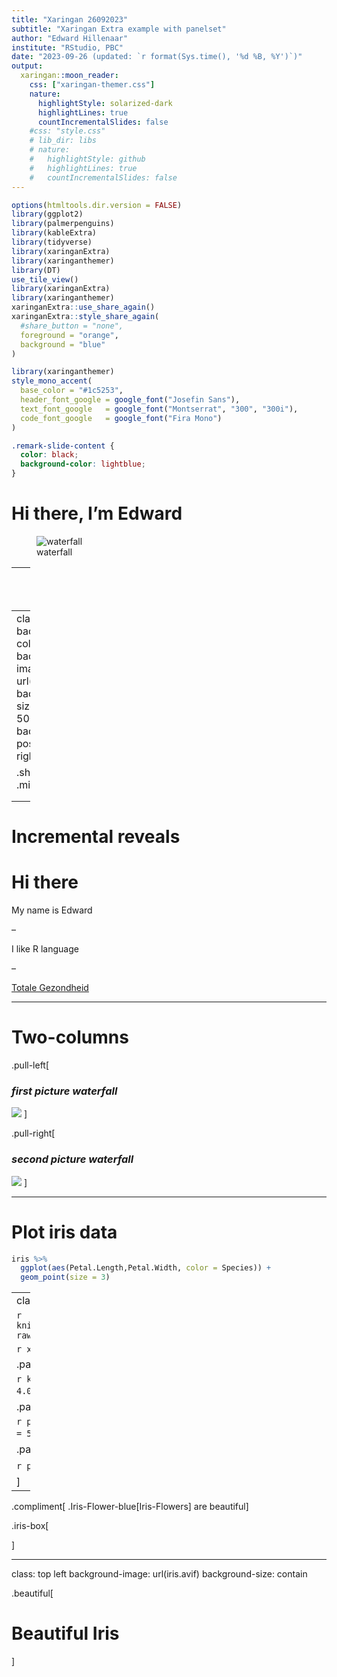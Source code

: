 ```yaml
---
title: "Xaringan 26092023"
subtitle: "Xaringan Extra example with panelset"
author: "Edward Hillenaar"
institute: "RStudio, PBC"
date: "2023-09-26 (updated: `r format(Sys.time(), '%d %B, %Y')`)"
output:
  xaringan::moon_reader:
    css: ["xaringan-themer.css"]
    nature:
      highlightStyle: solarized-dark
      highlightLines: true
      countIncrementalSlides: false
    #css: "style.css"
    # lib_dir: libs
    # nature:
    #   highlightStyle: github
    #   highlightLines: true
    #   countIncrementalSlides: false
---
```


```r
options(htmltools.dir.version = FALSE)
library(ggplot2)
library(palmerpenguins)
library(kableExtra)
library(tidyverse)
library(xaringanExtra)
library(xaringanthemer)
library(DT)
use_tile_view()
library(xaringanExtra)
library(xaringanthemer)
xaringanExtra::use_share_again()
xaringanExtra::style_share_again(
  #share_button = "none",
  foreground = "orange",
  background = "blue"
)
```

```r
library(xaringanthemer)
style_mono_accent(
  base_color = "#1c5253",
  header_font_google = google_font("Josefin Sans"),
  text_font_google   = google_font("Montserrat", "300", "300i"),
  code_font_google   = google_font("Fira Mono")
)
```

```css
.remark-slide-content {
  color: black;
  background-color: lightblue;
}
```


# Hi there, I'm Edward

![waterfall](https://images.unsplash.com/photo-1519582149095-fe7d19b2a3d2?ixlib=rb-4.0.3&ixid=M3wxMjA3fDB8MHxzZWFyY2h8NHx8d2F0ZXJmYWxsfGVufDB8fDB8fHww&auto=format&fit=crop&w=500&q=60)

---
class: center, middle

# This is a second picture of a waterfall

![waterfall2](https://images.unsplash.com/photo-1482685945432-29a7abf2f466?ixlib=rb-4.0.3&ixid=M3wxMjA3fDB8MHxzZWFyY2h8N3x8d2F0ZXJmYWxsfGVufDB8fDB8fHww&auto=format&fit=crop&w=500&q=60)

---
class: top left
background-color: black
background-image: url(milk.avif)
background-size: 400px 500px
background-position: top right

.shopping[<h1>Shopping list</h1>
]
.milk[<h2><ul>
  <li>kaas</li>
  <li>melk
        <ol>
          <li>volle melk</li>
          <li>halfvolle melk</li>
          <li>magere melk</li>
        </ol>
  </li>
  <li>boter</li>
</ul></h2>
]

<style>

</style>
---

# Incremental reveals

# Hi there

My name is Edward

--

I like R language

--

[Totale Gezondheid](https://www.totalegezondheid.com)

---

<h1>Two-columns</h1>

.pull-left[

<h3>*first picture waterfall*</h3>
![](https://images.unsplash.com/photo-1519582149095-fe7d19b2a3d2?ixlib=rb-4.0.3&ixid=M3wxMjA3fDB8MHxzZWFyY2h8NHx8d2F0ZXJmYWxsfGVufDB8fDB8fHww&auto=format&fit=crop&w=500&q=60)
]

.pull-right[

<h3>*second picture waterfall*</h3>
![](https://images.unsplash.com/photo-1482685945432-29a7abf2f466?ixlib=rb-4.0.3&ixid=M3wxMjA3fDB8MHxzZWFyY2h8N3x8d2F0ZXJmYWxsfGVufDB8fDB8fHww&auto=format&fit=crop&w=500&q=60)
]

---

# Plot iris data

```r
iris %>% 
  ggplot(aes(Petal.Length,Petal.Width, color = Species)) +
  geom_point(size = 3)
```

---
class: center, middle

```r
knitr::include_graphics("https://github.com/EdwardHill15/Data/blob/main/logo/Total%20Health%20Logo%20New%20maart%202014.jpg?raw=true")
```

```r
xaringanExtra::use_panelset()
```

.panelset[
.panel[.panel-name[Image]

```r
knitr::include_graphics("https://images.unsplash.com/photo-1540163502599-a3284e17072d?ixlib=rb-4.0.3&ixid=M3wxMjA3fDB8MHxzZWFyY2h8NHx8aXJpc3xlbnwwfHwwfHx8MA%3D%3D&auto=format&fit=crop&w=500&q=60")
```
]

.panel[.panel-name[Code]

```r
plot1 <- ggplot(data = iris, aes(x = Petal.Length, #<<
                        y = Petal.Width, 
                        col = Species, 
                        shape = Species)) +
  geom_point(size = 5)
```
]

.panel[.panel-name[Data]
```r
knitr::kable(head(iris), format = 'html')
# datatable(iris)
```
]
.panel[.panel-name[Plot1]

```r
plot1
```
]

]

---

.compliment[
.Iris-Flower-blue[Iris-Flowers] are beautiful
]

<style>

</style>

.iris-box[

]

<style>

</style>

---
class: top left
background-image: url(iris.avif)
background-size: contain

.beautiful[<h1>Beautiful Iris</h1>

]

<style>

</style>
